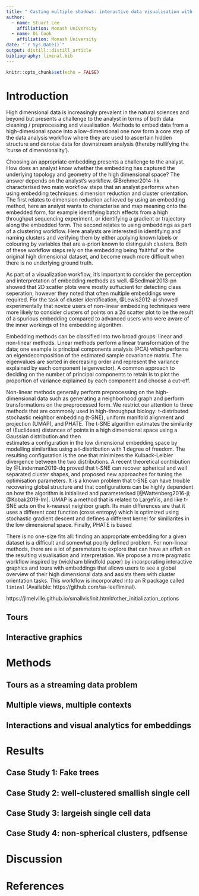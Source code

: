 ```yaml
---
title: " Casting multiple shadows: interactive data visualisation with tours and embeddings"
author:
  - name: Stuart Lee
    affiliation: Monash University
  - name: Di Cook
    affiliation: Monash University
date: "`r Sys.Date()`"
output: distill::distill_article
bibliography: liminal.bib
---
```


```r
knitr::opts_chunk$set(echo = FALSE)
```

<!--
- review of embedding algorithms, interactive graphics, tours
- technology
- design
- examples/benchmarks
  - Kevin moon
  - pdfsense
  - single cell
  - quick draw
-->

# Introduction

High dimensional data is increasingly prevalent in the natural sciences and
beyond but presents a challenge to the analyst in terms of both data cleaning /
preprocessing and visualisation. Methods to embed data from a high-dimesional
space into a low-dimensional one now form a core step of the data analysis
workflow where they are used to ascertain hidden structure and denoise data for
downstream analysis (thereby nullifying the 'curse of dimensionality').

Choosing an appropriate embedding presents a challenge to the analyst. How does
an analyst know whether the embedding has captured the underlying topology and
geometry of the high dimensional space? The answer depends on the analyst's
workflow.  @Brehmer2014-hk characterised two main workflow steps that an
analyst performs when using embedding techniques: dimension reduction and
cluster orientation. The first relates to dimension reduction achieved by using
an embedding method, here an analyst wants to characterise and map meaning onto
the embedded form, for example identifying batch effects from a high throughput
sequencing experiment, or identifying a gradient or trajectory along the
embedded form. The second relates to using embeddings as part of a clustering
workflow. Here analysts are interested in identifying and naming clusters and
verifying them by either applying known labels or colouring by variables that
are a-priori known to distinguish clusters. Both of these workflow steps rely
on the embedding being 'faithful' or the original high dimensional dataset, and
become much more difficult when there is no underlying ground truth.

As part of a visualization workflow, it's important to consider the perception 
and interpretation of embedding methods as well. @Sedlmair2013-pn showed that 2D
scatter plots were mostly suffucient for detecting class seperation, however
they noted that often multiple embeddings were required. For the task of cluster
identification, @Lewis2012-ai showed experimentally that novice
users of non-linear embedding techniques were more likely to consider clusters
of points on a 2d scatter plot to be the result of a spurious embedding
compared to advanced users who were aware of the inner workings of the embedding
algorithm. 

Embedding methods can be classified into two broad groups: linear
and non-linear methods. Linear methods perform a linear transformation
of the data; one example is principal components analysis (PCA)
which performs an eigendecomposition of the estimated sample covariance matrix.
The eigenvalues are sorted in decreasing order and represent the variance
explained by each component (eigenvector). A common approach to deciding on
the number of principal components to retain is to plot the proportion of variance explained by each component and choose a cut-off. 

Non-linear methods
generally perform preprocessing on the high-dimensional data such as generating
a neighborhood graph and perform transformations on the preprocessed form. We
restrict our attention to three methods that are commonly used in
high-throughput biology: t-distributed stochastic neighbor embedding (t-SNE), 
uniform manifold alignment and projection (UMAP), and PHATE. The t-SNE algorithm estimates the similarity of (Euclidean) distances of points in a high dimensional space using a Gaussian distribution and then  
estimates a configuration in the low dimensional embedding space by modelling
similarities using a t-distribution with 1 degree of freedom. The resulting
configuration is the one that minimizes the Kulback-Leibler divergence
between the two distributions. A recent theoretical contribution by @Linderman2019-dq proved that t-SNE can recover spherical and well separated 
cluster shapes, and proposed new approaches for tuning the optimisation parameters. It is a known problem that t-SNE can have trouble recovering
global structure and that configurations can be highly dependent on
how the algorithm is initialised and parameterised 
[@Wattenberg2016-ji; @Kobak2019-lm]. UMAP is a method that is
related to LargeVis, and like t-SNE acts on the k-nearest neighbor graph. Its
main differences are that it uses a different cost function (cross entropy) which is optimized using stochastic gradient descent and defines a different
kernel for similiarites in the low dimensional space. Finally, PHATE is based




There is no one-size fits all: finding an appropriate embedding for a given
dataset is a difficult and somewhat poorly defined problem. For non-linear methods, there are a lot of parameters to explore that can have an effeft on the resulting visualisation and interpretation. We propose a more pragmatic workflow inspired by (wickham blindfold paper) by incorporating
interactive graphics and tours with embeddings that allows users to see a
global overview of their high dimensional data and assists them with cluster
orientation tasks. This workflow is incorporated into an R package
called `liminal` (Available: https://github.com/sa-lee/liminal).


https://jlmelville.github.io/smallvis/init.html#other_initialization_options

## Tours

## Interactive graphics


# Methods

## Tours as a streaming data problem

## Multiple views, multiple contexts


## Interactions and visual analytics for embeddings


# Results

## Case Study 1: Fake trees

## Case Study 2: well-clustered smallish single cell

## Case Study 3: largeish single cell data

## Case Study 4: non-spherical clusters, pdfsense


# Discussion

# References
